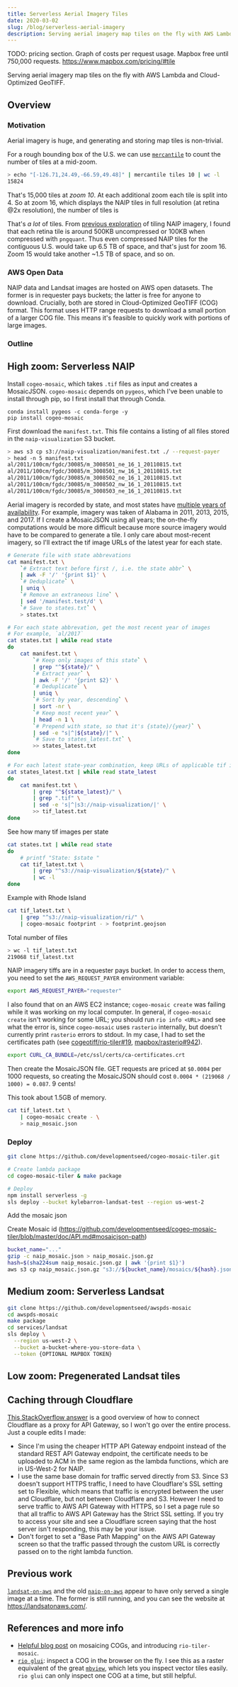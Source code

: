 ```yaml
---
title: Serverless Aerial Imagery Tiles
date: 2020-03-02
slug: /blog/serverless-aerial-imagery
description: Serving aerial imagery map tiles on the fly with AWS Lambda and Cloud-Optimized GeoTIFF
---
```



TODO: pricing section. Graph of costs per request usage. Mapbox free until 750,000 requests. https://www.mapbox.com/pricing/#tile


Serving aerial imagery map tiles on the fly with AWS Lambda and Cloud-Optimized
GeoTIFF.

## Overview

### Motivation

Aerial imagery is huge, and generating and storing map tiles is non-trivial.

For a rough bounding box of the U.S. we can use [`mercantile`][mercantile] to
count the number of tiles at a mid-zoom.

[mercantile]: https://github.com/mapbox/mercantile

```bash
> echo "[-126.71,24.49,-66.59,49.48]" | mercantile tiles 10 | wc -l
15824
```

That's 15,000 tiles at _zoom 10_. At each additional zoom each tile is split
into 4. So at zoom 16, which displays the NAIP tiles in full resolution (at
retina @2x resolution), the number of tiles is

<TeX math="15,000 \times 4^{16 - 10} \approx 65,000,000" />

That's _a lot_ of tiles. From [previous exploration][nst-guide/naip] of tiling
NAIP imagery, I found that each retina tile is around 500KB uncompressed or
100KB when compressed with `pngquant`. Thus even compressed NAIP tiles for the
contiguous U.S. would take up 6.5 TB of space, and that's just for zoom 16. Zoom
15 would take another ~1.5 TB of space, and so on.

[nst-guide/naip]: https://github.com/nst-guide/naip

### AWS Open Data

NAIP data and Landsat images are hosted on AWS open datasets. The former is in
requester pays buckets; the latter is free for anyone to download. Crucially,
both are stored in Cloud-Optimized GeoTIFF (COG) format. This format uses HTTP
range requests to download a small portion of a larger COG file. This means it's
feasible to quickly work with portions of large images.

### Outline



## High zoom: Serverless NAIP


Install `cogeo-mosaic`, which takes `.tif` files as input and creates a
MosaicJSON. `cogeo-mosaic` depends on `pygeos`, which I've been unable to
install through pip, so I first install that through Conda.

```
conda install pygeos -c conda-forge -y
pip install cogeo-mosaic
```

First download the `manifest.txt`. This file contains a listing of all files
stored in the `naip-visualization` S3 bucket.

```bash
> aws s3 cp s3://naip-visualization/manifest.txt ./ --request-payer
> head -n 5 manifest.txt
al/2011/100cm/fgdc/30085/m_3008501_ne_16_1_20110815.txt
al/2011/100cm/fgdc/30085/m_3008501_nw_16_1_20110815.txt
al/2011/100cm/fgdc/30085/m_3008502_ne_16_1_20110815.txt
al/2011/100cm/fgdc/30085/m_3008502_nw_16_1_20110815.txt
al/2011/100cm/fgdc/30085/m_3008503_ne_16_1_20110815.txt
```

Aerial imagery is recorded by state, and most states have [multiple years of
availability](https://www.arcgis.com/home/webmap/viewer.html?webmap=17944d45bbef42afb05a5652d7c28aa5). For example, imagery was taken of Alabama in 2011, 2013, 2015, and
2017. If I create a MosaicJSON using all years; the on-the-fly computations
would be more difficult because more source imagery would have to be compared to
generate a tile. I only care about most-recent imagery, so I'll extract the tif
image URLs of the latest year for each state.

```bash
# Generate file with state abbrevations
cat manifest.txt \
    `# Extract text before first /, i.e. the state abbr` \
    | awk -F '/' '{print $1}' \
    `# Deduplicate` \
    | uniq \
    `# Remove an extraneous line` \
    | sed '/manifest.test/d' \
    `# Save to states.txt` \
    > states.txt

# For each state abbrevation, get the most recent year of images
# For example, `al/2017`
cat states.txt | while read state
do
    cat manifest.txt \
        `# Keep only images of this state` \
        | grep "^${state}/" \
        `# Extract year` \
        | awk -F '/' '{print $2}' \
        `# Deduplicate` \
        | uniq \
        `# Sort by year, descending` \
        | sort -nr \
        `# Keep most recent year` \
        | head -n 1 \
        `# Prepend with state, so that it's {state}/{year}` \
        | sed -e "s|^|${state}/|" \
        `# Save to states_latest.txt` \
        >> states_latest.txt
done

# For each latest state-year combination, keep URLs of applicable tif images
cat states_latest.txt | while read state_latest
do
    cat manifest.txt \
        | grep "^${state_latest}/" \
        | grep ".tif" \
        | sed -e 's|^|s3://naip-visualization/|' \
        >> tif_latest.txt
done
```

See how many tif images per state
```bash
cat states.txt | while read state
do
    # printf "State: $state "
    cat tif_latest.txt \
        | grep "^s3://naip-visualization/${state}/" \
        | wc -l
done
```

Example with Rhode Island
```bash
cat tif_latest.txt \
    | grep "^s3://naip-visualization/ri/" \
    | cogeo-mosaic footprint - > footprint.geojson
```

Total number of files
```bash
> wc -l tif_latest.txt
219068 tif_latest.txt
```

NAIP imagery tiffs are in a requester pays bucket. In order to access them, you
need to set the `AWS_REQUEST_PAYER` environment variable:

```bash
export AWS_REQUEST_PAYER="requester"
```

I also found that on an AWS EC2 instance; `cogeo-mosaic create` was failing
while it was working on my local computer. In general, if `cogeo-mosaic create`
isn't working for some URL; you should run `rio info <URL>` and see what the
error is, since `cogeo-mosaic` uses `rasterio` internally, but doesn't currently
print `rasterio` errors to stdout. In my case, I had to set the certificates
path (see
[cogeotiff/rio-tiler#19](https://github.com/cogeotiff/rio-tiler/issues/19),
[mapbox/rasterio#942](https://github.com/mapbox/rasterio/issues/942)).

```bash
export CURL_CA_BUNDLE=/etc/ssl/certs/ca-certificates.crt
```

Then create the MosaicJSON file. GET requests are priced at `$0.0004` per 1000
requests, so creating the MosaicJSON should cost `0.0004 * (219068 / 1000) =
0.087`. 9 cents!

This took about 1.5GB of memory.
```bash
cat tif_latest.txt \
    | cogeo-mosaic create - \
    > naip_mosaic.json
```

### Deploy

```bash
git clone https://github.com/developmentseed/cogeo-mosaic-tiler.git

# Create lambda package
cd cogeo-mosaic-tiler & make package

# Deploy
npm install serverless -g
sls deploy --bucket kylebarron-landsat-test --region us-west-2
```

Add the mosaic json

Create Mosaic id (https://github.com/developmentseed/cogeo-mosaic-tiler/blob/master/doc/API.md#mosaicjson-path)
```bash
bucket_name="..."
gzip -c naip_mosaic.json > naip_mosaic.json.gz
hash=$(sha224sum naip_mosaic.json.gz | awk '{print $1}')
aws s3 cp naip_mosaic.json.gz "s3://${bucket_name}/mosaics/${hash}.json.gz"
```


## Medium zoom: Serverless Landsat

```bash
git clone https://github.com/developmentseed/awspds-mosaic
cd awspds-mosaic
make package
cd services/landsat
sls deploy \
  --region us-west-2 \
  --bucket a-bucket-where-you-store-data \
  --token {OPTIONAL MAPBOX TOKEN}
```



## Low zoom: Pregenerated Landsat tiles

## Caching through Cloudflare

[This StackOverflow answer][so_api_gateway_cloudflare] is a good overview of how
to connect Cloudflare as a proxy for API Gateway, so I won't go over the entire
process. Just a couple edits I made:

- Since I'm using the cheaper HTTP API Gateway endpoint instead of the standard REST API Gateway endpoint, the certificate needs to be uploaded to ACM in the same region as the lambda functions, which are in US-West-2 for NAIP.
- I use the same base domain for traffic served directly from S3. Since S3 doesn't support HTTPS traffic, I need to have Cloudflare's SSL setting set to Flexible, which means that traffic is encrypted between the user and Cloudflare, but not between Cloudflare and S3. However I need to serve traffic to AWS API Gateway with HTTPS, so I set a page rule so that all traffic to AWS API Gateway has the Strict SSL setting. If you try to access your site and see a Cloudflare screen saying that the host server isn't responding, this may be your issue.
- Don't forget to set a "Base Path Mapping" on the AWS API Gateway screen so that the traffic passed through the custom URL is correctly passed on to the right lambda function.

[so_api_gateway_cloudflare]: https://stackoverflow.com/a/45849093


## Previous work

[`landsat-on-aws`](https://github.com/awslabs/landsat-on-aws) and the old [`naip-on-aws`](https://github.com/amazon-archives/naip-on-aws) appear to have only served a single image at a time. The former is still running, and you can see the website at <https://landsatonaws.com/>.



## References and more info

- [Helpful blog post](https://medium.com/devseed/cog-talk-part-2-mosaics-bbbf474e66df) on mosaicing COGs, and introducing `rio-tiler-mosaic`.
- [`rio glui`](https://github.com/mapbox/rio-glui): inspect a COG in the browser on the fly. I see this as a raster equivalent of the great [`mbview`](https://github.com/mapbox/mbview), which lets you inspect vector tiles easily. `rio glui` can only inspect one COG at a time, but still helpful.

